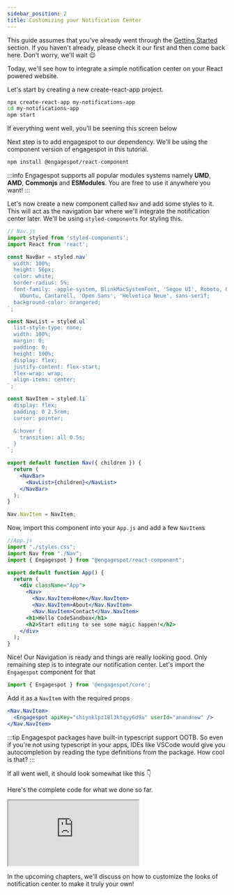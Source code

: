```yaml
---
sidebar_position: 2
title: Customizing your Notification Center
---
```



This guide assumes that you've already went through the [Getting Started](/docs/introduction/getting-started) section. If you haven't already, please check it our first and then come back here. Don't worry, we'll wait 😉

Today, we'll see how to integrate a simple notification center on your React powered website.

Let's start by creating a new create-react-app project.

```bash
npx create-react-app my-notifications-app
cd my-notifications-app
npm start
```

If everything went well, you'll be seening this screen below

<!-- TODO:- Add Image for create react app -->

Next step is to add engagespot to our dependency.
We'll be using the component version of engagespot in this tutorial.

```bash
npm install @engagespot/react-component
```

:::info
Engagespot supports all popular modules systems namely **UMD**, **AMD**, **Commonjs** and **ESModules**. You are free to use it anywhere you want!
:::

Let's now create a new component called `Nav` and add some styles to it. This will act as the navigation bar where we'll integrate the notification center later.
We'll be using `styled-components` for styling this.

```jsx
// Nav.js
import styled from 'styled-components';
import React from 'react';

const NavBar = styled.nav`
  width: 100%;
  height: 56px;
  color: white;
  border-radius: 5%;
  font-family: -apple-system, BlinkMacSystemFont, 'Segoe UI', Roboto, Oxygen,
    Ubuntu, Cantarell, 'Open Sans', 'Helvetica Neue', sans-serif;
  background-color: orangered;
`;

const NavList = styled.ul`
  list-style-type: none;
  width: 100%;
  margin: 0;
  padding: 0;
  height: 100%;
  display: flex;
  justify-content: flex-start;
  flex-wrap: wrap;
  align-items: center;
`;

const NavItem = styled.li`
  display: flex;
  padding: 0 2.5rem;
  cursor: pointer;

  &:hover {
    transition: all 0.5s;
  }
`;

export default function Nav({ children }) {
  return (
    <NavBar>
      <NavList>{children}</NavList>
    </NavBar>
  );
}

Nav.NavItem = NavItem;
```

Now, import this component into your `App.js` and add a few `NavItem`s

```jsx
//App.js
import "./styles.css";
import Nav from "./Nav";
import { Engagespot } from "@engagespot/react-component";

export default function App() {
  return (
    <div className="App">
      <Nav>
        <Nav.NavItem>Home</Nav.NavItem>
        <Nav.NavItem>About</Nav.NavItem>
        <Nav.NavItem>Contact</Nav.NavItem>
      <h1>Hello CodeSandbox</h1>
      <h2>Start editing to see some magic happen!</h2>
    </div>
  );
}
```

Nice! Our Navigation is ready and things are really looking good. Only remaining step is to integrate our notification center. Let's import the `Engagespot` component for that

```jsx
import { Engagespot } from '@engagespot/core';
```

Add it as a `NavItem` with the required props

```jsx
<Nav.NavItem>
  <Engagespot apiKey="shiynklpz18l3ktqyy6d9a" userId="anandnew" />
</Nav.NavItem>
```

:::tip
Engagespot packages have built-in typescript support OOTB. So even if you're not using typescript in your apps, IDEs like VSCode
would give you autocompletion by reading the type definitions from the package. How cool is that?
:::

If all went well, it should look somewhat like this 👇

<SimpleNotification />

Here's the complete code for what we done so far.

<iframe
  src="https://codesandbox.io/embed/elegant-wiles-kcvvp?fontsize=14&hidenavigation=1&theme=dark"
  style={{
    width: '100%',
    height: '800px',
    border: '0',
    borderRadius: '4px',
    overflow: 'hidden',
  }}
  title="elegant-wiles-kcvvp"
  allow="accelerometer; ambient-light-sensor; camera; encrypted-media; geolocation; gyroscope; hid; microphone; midi; payment; usb; vr; xr-spatial-tracking"
  sandbox="allow-forms allow-modals allow-popups allow-presentation allow-same-origin allow-scripts"
></iframe>

In the upcoming chapters, we'll discuss on how to customize the looks of notification center to make it truly your own!
